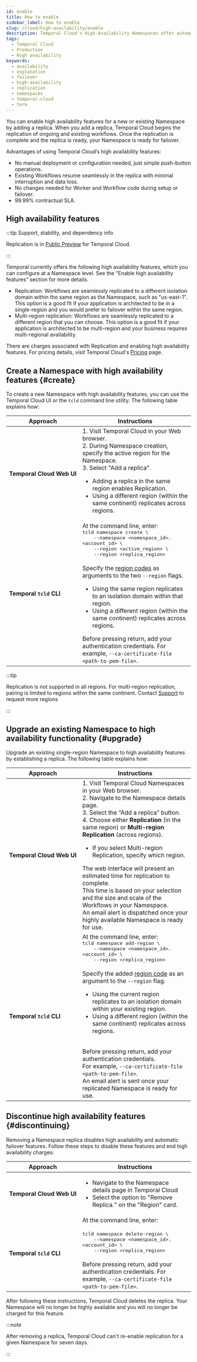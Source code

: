 ```yaml
---
id: enable
title: How to enable
sidebar_label: How to enable
slug: /cloud/high-availability/enable
description: Temporal Cloud's High-Availability Namespaces offer automated failover, synchronized data replication, and high availability for workloads requiring disaster-tolerant deployment and 99.99% uptime. Use Global Namespace for self-hosted.
tags:
  - Temporal Cloud
  - Production
  - High availability
keywords:
  - availability
  - explanation
  - failover
  - high-availability
  - replication
  - namespaces
  - temporal-cloud
  - term
---
```



You can enable high availability features for a new or existing Namespace by adding a replica.
When you add a replica, Temporal Cloud begins the replication of ongoing and existing workflows.
Once the replication is complete and the replica is ready, your Namespace is ready for failover.

Advantages of using Temporal Cloud’s high availability features:

- No manual deployment or configuration needed, just simple push-button operations.
- Existing Workflows resume seamlessly in the replica with minimal interruption and data loss.
- No changes needed for Worker and Workflow code during setup or failover.
- 99.99% contractual SLA.

## High availability features

:::tip Support, stability, and dependency info

Replication is in [Public Preview](/evaluate/development-production-features/release-stages#public-preview) for Temporal Cloud.

:::

Temporal currently offers the following high availability features, which you can configure at a Namespace level.
See the “Enable high availability features” section for more details.

- Replication: Workflows are seamlessly replicated to a different isolation domain within the same region as the Namespace, such as "us-east-1".
  This option is a good fit if your application is architected to be in a single-region and you would prefer to failover within the same region.
- Multi-region replication: Workflows are seamlessly replicated to a different region that you can choose.
  This option is a good fit if your application is architected to be multi-region and your business requires multi-regional availability.

There are charges associated with Replication and enabling high availability features.
For pricing details, visit Temporal Cloud's [Pricing](/cloud/pricing) page.

## Create a Namespace with high availability features {#create}

To create a new Namespace with high availability features, you can use the Temporal Cloud UI or the `tcld` command line utility.
The following table explains how:

| Approach                  | Instructions                                                                                                                                                  |
|---------------------------|--------------------------------------------------------------------------------------------------------------------------------------------------------------|
| **Temporal&nbsp;Cloud&nbsp;Web&nbsp;UI**  | 1. Visit Temporal Cloud in your Web browser. <br /> 2. During Namespace creation, specify the active region for the Namespace. <br /> 3. Select "Add a replica". <ul><li>Adding a replica in the same region enables Replication.</li><li>Using a different region (within the same continent) replicates across regions.</li></ul> |
| **Temporal&nbsp;`tcld`&nbsp;CLI**    | At the command line, enter: <br /> <tt>tcld namespace create \ <br /> &nbsp;&nbsp;&nbsp;&nbsp;--namespace \<namespace_id>.\<account_id> \ <br />&nbsp;&nbsp;&nbsp;&nbsp;--region \<active_region> \ <br /> &nbsp;&nbsp;&nbsp;&nbsp;--region \<replica_region></tt> <br /> <br /> Specify the [region codes](/cloud/service-availability) as arguments to the two `--region` flags. <ul> <li>Using the same region replicates to an isolation domain within that region.</li> <li>Using a different region (within the same continent) replicates across regions.</li> </ul> Before pressing return, add your authentication credentials. For example, `--ca-certificate-file <path-to-pem-file>`. |

:::tip

Replication is not supported in all regions.
For multi-region replication, pairing is limited to regions within the same continent.
Contact [Support](https://support.temporal.io) to request more regions

:::

## Upgrade an existing Namespace to high availability functionality {#upgrade}

Upgrade an existing single-region Namespace to high availability features by establishing a replica.
The following table explains how:

| Approach                  | Instructions                                                                                                                                                  |
|---------------------------|--------------------------------------------------------------------------------------------------------------------------------------------------------------|
| **Temporal&nbsp;Cloud&nbsp;Web&nbsp;UI**  | 1. Visit Temporal Cloud Namespaces in your Web browser. <br /> 2. Navigate to the Namespace details page. <br /> 3. Select the “Add a replica” button. <br /> 4. Choose either **Replication** (in the same region) or **Multi-region Replication** (across regions). <ul><li>If you select Multi-region Replication, specify which region.</li></ul> The web interface will present an estimated time for replication to complete. <br /> This time is based on your selection and the size and scale of the Workflows in your Namespace. <br /> An email alert is dispatched once your highly available Namespace is ready for use. |
| **Temporal&nbsp;`tcld`&nbsp;CLI**    | At the command line, enter: <br /> <tt>tcld namespace add-region \ <br /> &nbsp;&nbsp;&nbsp;&nbsp;--namespace \<namespace_id>.\<account_id> \ <br />&nbsp;&nbsp;&nbsp;&nbsp;--region \<replica_region></tt> <br /> <br /> Specify the added [region code](/cloud/service-availability) as an argument to the `--region` flag. <ul><li>Using the current region replicates to an isolation domain within your existing region.</li><li>Using a different region (within the same continent) replicates across regions.</li></ul> <br /> Before pressing return, add your authentication credentials.<br />For example, `--ca-certificate-file <path-to-pem-file>`. <br /> An email alert is sent once your replicated Namespace is ready for use. |

## Discontinue high availability features {#discontinuing}

Removing a Namespace replica disables high availability and automatic failover features.
Follow these steps to disable these features and end high availability charges:

| Approach                  | Instructions                                                                                                                                                  |
|---------------------------|--------------------------------------------------------------------------------------------------------------------------------------------------------------|
| **Temporal&nbsp;Cloud&nbsp;Web&nbsp;UI**  | <ul><li>Navigate to the Namespace details page in Temporal Cloud</li><li>Select the option to "Remove Replica." on the "Region" card.</li></ul>|
| **Temporal&nbsp;`tcld`&nbsp;CLI**    | At the command line, enter: <br /><br /> <tt>tcld namespace delete-region \ <br /> &nbsp;&nbsp;&nbsp;&nbsp;--namespace \<namespace_id>.\<account_id> \ <br />&nbsp;&nbsp;&nbsp;&nbsp;--region \<replica_region></tt><br /><br />Before pressing return, add your authentication credentials. For example, `--ca-certificate-file <path-to-pem-file>`. |


After following these instructions, Temporal Cloud deletes the replica.
Your Namespace will no longer be highly available and you will no longer be charged for this feature.

:::note

After removing a replica, Temporal Cloud can't re-enable replication for a given Namespace for seven days.

:::
